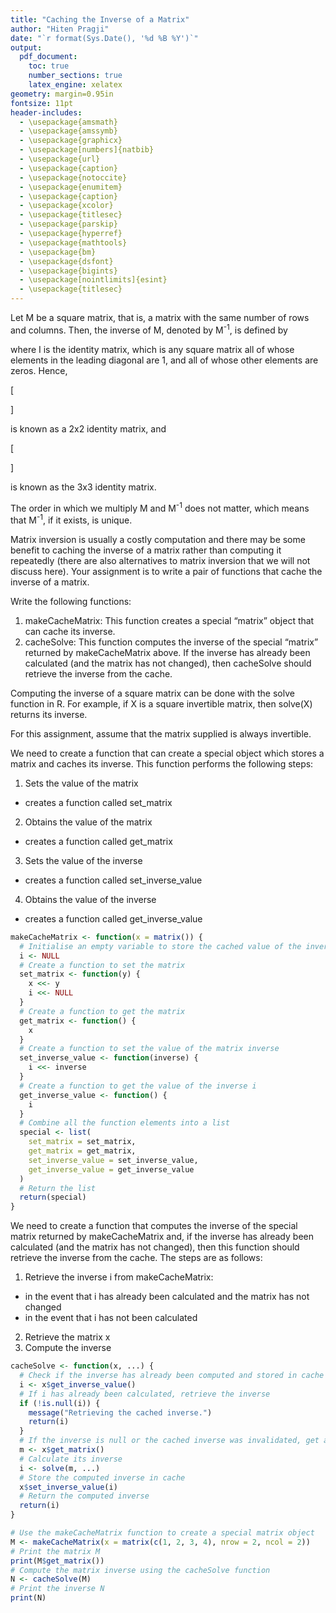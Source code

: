 ```yaml
---
title: "Caching the Inverse of a Matrix"
author: "Hiten Pragji"
date: "`r format(Sys.Date(), '%d %B %Y')`"
output: 
  pdf_document:
    toc: true
    number_sections: true
    latex_engine: xelatex
geometry: margin=0.95in
fontsize: 11pt
header-includes:
  - \usepackage{amsmath}
  - \usepackage{amssymb}
  - \usepackage{graphicx}
  - \usepackage[numbers]{natbib}
  - \usepackage{url}
  - \usepackage{caption}
  - \usepackage{notoccite}
  - \usepackage{enumitem}
  - \usepackage{caption}
  - \usepackage{xcolor}
  - \usepackage{titlesec}
  - \usepackage{parskip}
  - \usepackage{hyperref}
  - \usepackage{mathtools}
  - \usepackage{bm}
  - \usepackage{dsfont}
  - \usepackage{bigints}
  - \usepackage[nointlimits]{esint}
  - \usepackage{titlesec}
---
```

\newpage
\section{A primer on matrix inversion}

Let M be a square matrix, that is, a matrix with the same number of rows and columns. Then, the inverse of M, denoted by M^-1^, is defined by

\begin{align}
  MM^{-1} = M^{-1}M = I
\end{align}

where I is the identity matrix, which is any square matrix all of whose elements in the leading diagonal are 1, and all of whose other elements are zeros. Hence,

\[
\begin{pmatrix}
1 & 0 \\
0 & 1
\end{pmatrix}
\]

is known as a 2x2 identity matrix, and

\[
\begin{pmatrix}
1 & 0 & 0 \\
0 & 1 & 0 \\
0 & 0 & 1
\end{pmatrix}
\]

is known as the 3x3 identity matrix.

The order in which we multiply M and M^-1^ does not matter, which means that M^-1^, if it exists, is unique.

\section{Assignment}

Matrix inversion is usually a costly computation and there may be some benefit to caching the inverse of a matrix rather than computing it repeatedly (there are also alternatives to matrix inversion that we will not discuss here). Your assignment is to write a pair of functions that cache the inverse of a matrix.

Write the following functions:

1. makeCacheMatrix: This function creates a special "matrix" object that can cache its inverse.
2. cacheSolve: This function computes the inverse of the special "matrix" returned by makeCacheMatrix above. If the inverse has already been calculated (and the matrix has not changed), then cacheSolve should retrieve the inverse from the cache.

Computing the inverse of a square matrix can be done with the solve function in R. For example, if X is a square invertible matrix, then solve(X) returns its inverse.

For this assignment, assume that the matrix supplied is always invertible.

\clearpage

\section{Solution}

\subsection{makeCacheMatrix}

We need to create a function that can create a special object which stores a matrix and caches its inverse. This function performs the following steps:

1. Sets the value of the matrix
  + creates a function called set_matrix
2. Obtains the value of the matrix
  + creates a function called get_matrix
3. Sets the value of the inverse
  + creates a function called set_inverse_value
4. Obtains the value of the inverse
  + creates a function called get_inverse_value

```r
makeCacheMatrix <- function(x = matrix()) {
  # Initialise an empty variable to store the cached value of the inverse
  i <- NULL
  # Create a function to set the matrix
  set_matrix <- function(y) {
    x <<- y
    i <<- NULL
  }
  # Create a function to get the matrix
  get_matrix <- function() {
    x
  }
  # Create a function to set the value of the matrix inverse
  set_inverse_value <- function(inverse) {
    i <<- inverse
  }
  # Create a function to get the value of the inverse i
  get_inverse_value <- function() {
    i
  }
  # Combine all the function elements into a list
  special <- list(
    set_matrix = set_matrix,
    get_matrix = get_matrix,
    set_inverse_value = set_inverse_value,
    get_inverse_value = get_inverse_value
  )
  # Return the list
  return(special)
}
```

\subsection{cacheSolve}

We need to create a function that computes the inverse of the special matrix returned by makeCacheMatrix and, if the inverse has already been calculated (and the matrix has not changed), then this function should retrieve the inverse from the cache. The steps are as follows:

1. Retrieve the inverse i from makeCacheMatrix:
  + in the event that i has already been calculated and the matrix has not changed
  + in the event that i has not been calculated
2. Retrieve the matrix x
3. Compute the inverse

```r
cacheSolve <- function(x, ...) {
  # Check if the inverse has already been computed and stored in cache
  i <- x$get_inverse_value()
  # If i has already been calculated, retrieve the inverse
  if (!is.null(i)) {
    message("Retrieving the cached inverse.")
    return(i)
  }
  # If the inverse is null or the cached inverse was invalidated, get a matrix
  m <- x$get_matrix()
  # Calculate its inverse
  i <- solve(m, ...)
  # Store the computed inverse in cache
  x$set_inverse_value(i)
  # Return the computed inverse
  return(i)
}
```

\subsection{Applying the functions}

```r
# Use the makeCacheMatrix function to create a special matrix object
M <- makeCacheMatrix(x = matrix(c(1, 2, 3, 4), nrow = 2, ncol = 2))
# Print the matrix M
print(M$get_matrix())
# Compute the matrix inverse using the cacheSolve function
N <- cacheSolve(M)
# Print the inverse N
print(N)
```




















